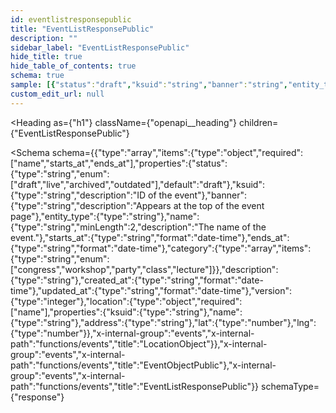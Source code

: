 ```yaml
---
id: eventlistresponsepublic
title: "EventListResponsePublic"
description: ""
sidebar_label: "EventListResponsePublic"
hide_title: true
hide_table_of_contents: true
schema: true
sample: [{"status":"draft","ksuid":"string","banner":"string","entity_type":"string","name":"string","starts_at":"2024-07-29T15:51:28.071Z","ends_at":"2024-07-29T15:51:28.071Z","category":["congress"],"description":"string","created_at":"2024-07-29T15:51:28.071Z","updated_at":"2024-07-29T15:51:28.071Z","version":0,"location":{"ksuid":"string","name":"string","address":"string","lat":0,"lng":0}}]
custom_edit_url: null
---
```



<Heading
  as={"h1"}
  className={"openapi__heading"}
  children={"EventListResponsePublic"}
>
</Heading>





<Schema
  schema={{"type":"array","items":{"type":"object","required":["name","starts_at","ends_at"],"properties":{"status":{"type":"string","enum":["draft","live","archived","outdated"],"default":"draft"},"ksuid":{"type":"string","description":"ID of the event"},"banner":{"type":"string","description":"Appears at the top of the event page"},"entity_type":{"type":"string"},"name":{"type":"string","minLength":2,"description":"The name of the event."},"starts_at":{"type":"string","format":"date-time"},"ends_at":{"type":"string","format":"date-time"},"category":{"type":"array","items":{"type":"string","enum":["congress","workshop","party","class","lecture"]}},"description":{"type":"string"},"created_at":{"type":"string","format":"date-time"},"updated_at":{"type":"string","format":"date-time"},"version":{"type":"integer"},"location":{"type":"object","required":["name"],"properties":{"ksuid":{"type":"string"},"name":{"type":"string"},"address":{"type":"string"},"lat":{"type":"number"},"lng":{"type":"number"}},"x-internal-group":"events","x-internal-path":"functions/events","title":"LocationObject"}},"x-internal-group":"events","x-internal-path":"functions/events","title":"EventObjectPublic"},"x-internal-group":"events","x-internal-path":"functions/events","title":"EventListResponsePublic"}}
  schemaType={"response"}
>
  
</Schema>
            